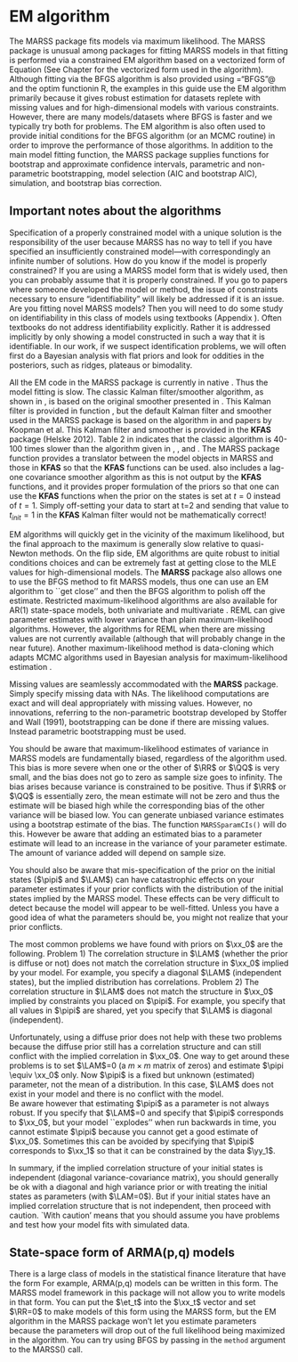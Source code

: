 # EM algorithm

The MARSS package fits models via maximum likelihood. The MARSS package is unusual among packages for fitting MARSS models in that fitting is performed via a constrained EM algorithm \citep{Holmes2010} based on a vectorized form of Equation \ref{eqn:marss} (See Chapter \ref{chap:algorithms} for the vectorized form used in the algorithm).  Although fitting via the BFGS algorithm is also provided using \verb@method="BFGS"@ and the optim functionin R, the examples in this guide use the EM algorithm primarily because it gives robust estimation for datasets replete with missing values and for high-dimensional models with various constraints. However, there are many models/datasets where BFGS is faster and we typically try both for problems.  The EM algorithm is also often used to provide initial conditions for the BFGS algorithm (or an MCMC routine) in order to improve the performance of those algorithms.  In addition to the main model fitting function, the MARSS package  supplies functions for bootstrap and approximate confidence intervals, parametric and non-parametric bootstrapping, model selection (AIC and bootstrap AIC), simulation, and bootstrap bias correction.

## Important notes about the algorithms

Specification of a properly constrained model with a unique solution is the responsibility of the user because MARSS has no way to tell if you have specified an insufficiently constrained model---with correspondingly an infinite number of solutions. 
How do you know if the model is properly constrained?  If you are using a MARSS model form that is widely used, then you can probably assume that it is properly constrained. If you go to papers where someone developed the model or method, the issue of constraints necessary to ensure "identifiability" will likely be addressed if it is an issue.  Are you fitting novel MARSS models? Then you will need to do some study on identifiability in this class of models using textbooks (Appendix \ref{chap:SSreferences}).  Often textbooks do not address identifiability explicitly.  Rather it is addressed implicitly by only showing a model constructed in such a way that it is identifiable.  In our work, if we suspect identification problems, we will often first do a Bayesian analysis with flat priors and look for oddities in the posteriors, such as ridges, plateaus or bimodality.
 
All the EM code in the MARSS package is currently in native \R.  Thus the model fitting is slow.  The classic Kalman filter/smoother algorithm, as shown in \citet[p. 331-335]{ShumwayStoffer2006}, is based on the original smoother presented in \citet{Rauch1963}. This Kalman filter is provided in function \verb@MARSSkfss@, but the default Kalman filter and smoother used in the MARSS package is based on the algorithm in \citet{KohnAnsley1989} and papers by Koopman et al. This Kalman filter and smoother is provided in the **KFAS** package (Helske 2012).  Table 2 in \citet{Koopman1993} indicates that the classic algorithm is 40-100 times slower than the algorithm given in \citet{KohnAnsley1989}, \citet{Koopman1993}, and \citet{Koopmanetal1998}. The MARSS package function \verb@MARSSkfas@ provides a translator between the model objects in MARSS and those in **KFAS** so that the **KFAS** functions can be used.  \verb@MARSSkfas@ also includes a lag-one covariance smoother algorithm as this is not output by the **KFAS** functions, and it provides proper formulation of the priors so that one can use the **KFAS** functions when the prior on the states is set at $t=0$ instead of $t=1$. Simply off-setting your data to start at t=2 and sending that value to $t_{init}=1$ in the **KFAS** Kalman filter would not be mathematically correct!

EM algorithms will quickly get in the vicinity of the maximum likelihood, but the final approach to the maximum is generally slow relative to quasi-Newton methods.  On the flip side, EM algorithms are quite robust to initial conditions choices and can be extremely fast at getting close to the MLE values for high-dimensional models.  The **MARSS** package also allows one to use the BFGS method to fit MARSS models, thus one can use an EM algorithm to ``get close'' and then the BFGS algorithm to polish off the estimate. Restricted maximum-likelihood algorithms\index{estimation!REML} are also available for AR(1) state-space models, both univariate \citep{Staplesetal2004} and multivariate \citep{HinrichsenHolmes2009}.  REML can give parameter estimates with lower variance than plain maximum-likelihood algorithms.  However, the algorithms for REML when there are missing values are not currently available (although that will probably change in the near future).  Another maximum-likelihood method is data-cloning which adapts MCMC algorithms used in Bayesian analysis for maximum-likelihood estimation \citep{Leleetal2007}.  

Missing values\index{missing values} are seamlessly accommodated with the **MARSS** package.  Simply specify missing data with NAs.  The likelihood computations are exact and will deal appropriately with missing values.  However, no innovations, referring to the non-parametric bootstrap developed by Stoffer and Wall (1991), bootstrapping can be done if there are missing values.  Instead parametric bootstrapping must be used.

You should be aware that maximum-likelihood estimates of variance in MARSS models are fundamentally biased, regardless of the algorithm used.  This bias is more severe when one or the other of $\RR$ or $\QQ$ is very small, and the bias does not go to zero as sample size goes to infinity.  The bias arises because variance is constrained to be positive.  Thus if $\RR$ or $\QQ$ is essentially zero, the mean estimate will not be zero and thus the estimate  will be biased high while the corresponding bias of the other variance will be biased low.  You can generate unbiased variance estimates using a bootstrap estimate of the bias.  The function `MARSSparamCIs()`\index{functions!MARSSparamCIs} will do this.  However be aware that adding an  estimated bias to a parameter estimate will lead to an increase in the variance of your parameter estimate.  The amount of variance added will depend on sample size.

You should also be aware that mis-specification of the prior on the initial states ($\pipi$ and $\LAM$) can have catastrophic effects on your parameter estimates if your prior conflicts with the distribution of the initial states implied by the MARSS model\index{prior!troubleshooting}.  These effects can be very difficult to detect because the model will appear to be well-fitted.  Unless you have a good idea of what the parameters should be, you might not realize that your prior conflicts.  

The most common problems we have found with priors on $\xx_0$ are the following.  Problem 1) The correlation structure in $\LAM$ (whether the prior is diffuse or not) does not match the correlation structure in $\xx_0$ implied by your model.  For example, you specify a diagonal $\LAM$ (independent states), but the implied distribution has correlations. Problem 2) The correlation structure in $\LAM$ does not match the structure in $\xx_0$ implied by constraints you placed on $\pipi$.  For example, you specify that all values in $\pipi$ are shared, yet you specify that $\LAM$ is diagonal (independent).  

Unfortunately, using a diffuse prior does not help with these two problems because  the diffuse prior still has a correlation structure and can still conflict with the implied correlation in $\xx_0$.  One way to get around these problems is to set $\LAM$=0 (a $m \times m$ matrix of zeros) and estimate $\pipi \equiv \xx_0$ only.  Now $\pipi$ is a fixed but unknown (estimated) parameter, not the mean of a distribution.  In this case, $\LAM$ does not exist in your model and there is no conflict with the model.  
Be aware however that estimating $\pipi$ as a parameter is not always robust. If you specify that $\LAM$=0 and specify that $\pipi$ corresponds to $\xx_0$, but your model ``explodes'' when run backwards in time, you cannot estimate $\pipi$ because you cannot get a good estimate of $\xx_0$.  Sometimes this can be avoided by specifying that $\pipi$ corresponds to $\xx_1$ so that it can be constrained by the data $\yy_1$. 

In summary, if the implied correlation structure of your initial states is independent (diagonal variance-covariance matrix), you should generally be ok with a diagonal and high variance prior or with treating the initial states as parameters (with $\LAM=0$).  But if your initial states have an implied correlation structure that is not independent, then proceed with caution. `With caution' means that you should assume you have problems and test how your model fits with simulated data.

## State-space form of ARMA(p,q) models

There is a large class of models in the statistical finance literature that have the form
\begin{equation*}
\begin{gathered}
\xx_{t+1} = \BB\xx_t + \GAM\et_t\\
\yy_t = \ZZ\xx_t  + \et_t\\
\end{gathered}
\end{equation*}
For example, ARMA(p,q) models can be written in this form.  The MARSS model framework in this package will not allow you to write models in that form.  You can put the $\et_t$ into the $\xx_t$ vector and set $\RR=0$ to make models of this form using the MARSS form, but the EM algorithm in the MARSS package won't let you estimate parameters because the parameters will drop out of the full likelihood being maximized in the algorithm.  You can try using BFGS by passing in the `method` argument to the MARSS() call.

